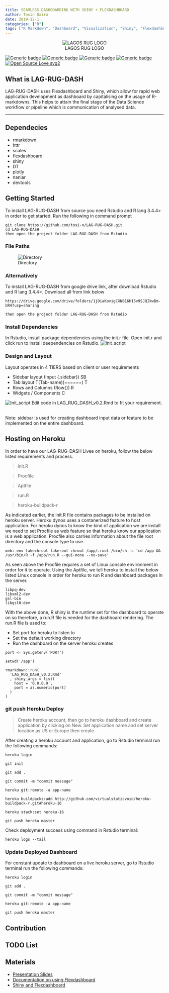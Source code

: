 ```yaml
---
title: SEAMLESS DASHBOARDING WITH SHINY + FLEXDASHBOARD
author: Tosin Dairo
date: 2019-12-1
categories: ["R"]
tags: ["R Markdown", "Dashboard", "Visualization", "Shiny", "Flexdashboard"]
---
```


<center>

![LAGOS RUG LOGO](/Volumes/Loopdisk/LAG-RUG-DASH/docs/img/R-User-Group-Lagos.jpg)

</center>

[![Generic badge](https://img.shields.io/badge/release-v0.2-blue.svg)](https://shields.io/) [![Generic badge](https://img.shields.io/badge/build-passing-green.svg)](https://shields.io/)
[![Generic badge](https://img.shields.io/badge/license-MIT-green.svg)](https://shields.io/) 
[![Generic badge](https://img.shields.io/badge/community-R-blue.svg)](https://shields.io/) 
[![Open Source Love svg2](https://badges.frapsoft.com/os/v2/open-source.svg?v=103)](https://github.com/ellerbrock/open-source-badges/)


## What is LAG-RUG-DASH
LAG-RUG-DASH uses Flexdashboard and Shiny, which allow for rapid web application development as dashboard by capitalising on the usage of R-markdowns.
This helps to attain the final stage of the Data Science workflow or pipeline which is communication of analysed data.

<hr></hr>

## Dependecies
- rmarkdown 
- httr
- scales
- flexdashboard
- shiny
- DT
- plotly
- naniar
- devtools


## Getting Started
To install LAG-RUG-DASH from source you need Rstudio and R lang 3.4.4> in order to get started.
Run the following in command prompt
```
git clone https://github.com/tosi-n/LAG-RUG-DASH.git
cd LAG-RUG-DASH
then open the project folder LAG-RUG-DASH from Rstudio
```

### File Paths
![Directory](/Volumes/Loopdisk/LAG-RUG-DASH/docs/img/Directory.png)

### Alternatively
To install LAG-RUG-DASH from google drive link, after download Rstudio and R lang 3.4.4>.
Download all from link below
```
https://drive.google.com/drive/folders/1jOiaKovigCXNB16HI5v9SJQIkwBm-bR4?usp=sharing

then open the project folder LAG-RUG-DASH from Rstudio
```

### Install Dependencies
In Rstudio, install package dependencies using the init.r file. Open init.r and click run to install deependencies on Rstudio.
![Init_script](/Volumes/Loopdisk/LAG-RUG-DASH/docs/img/init_script.png)


### Design and Layout
Layout operates in 4 TIERS based on client or user requirements

- Sidebar layout (Input {.sidebar}) SB
- Tab layout T(Tab-name)(======) T
- Rows and Columns (Row{}) R
- Widgets / Components C

![Init_script](/Volumes/Loopdisk/LAG-RUG-DASH/docs/img/Design_Layout.png)
Edit code in LAG_RUG_DASH_v0.2.Rmd to fit your requirement.
<br></br>

Note: sidebar is used for creating dashboard input data or feature to be implemented on the entire dashboard.


## Hosting on Heroku
In order to have our LAG-RUG-DASH Livee on heroku, follow the below listed requirements and process.

> init.R

> Procfile

> Aptfile

> run.R

> heroku-buildpack-r 

As indicated earlier, the init.R file contains packages to be installed on heroku server. 
Heroku dynos uses a contanerized feature to host application. 
For heroku dynos to know the kind of application we are install we need to set Procfile as web feature so that heroku know our application is a web application. Procfile also carries information about the file root directory and the console type to use.
```
web: env fakechroot fakeroot chroot /app/.root /bin/sh -c 'cd /app && /usr/bin/R -f /app/run.R --gui-none --no-save'
```
As seen above the Procfile requires a set of Linux console environment in order for it to operate.
Using the Aptfile, we tell heroku to install the below listed Linux console in order for heroku to run R and dashboard packages in the server.
```
libpq-dev
libxml2-dev
gsl-bin
libgsl0-dev
```
With the above done, R shiny is the runtime set for the dashboard to operate on so therefore, a run.R file is needed for the dashboard rendering.
The run.R file is used to: 

- Set port for heroku to listen to
- Set the default working directory
- Run the dashboard on the server heroku creates
```
port <- Sys.getenv('PORT')

setwd('/app')

rmarkdown::run(
  'LAG_RUG_DASH_v0.2.Rmd'
  , shiny_args = list(
    host = '0.0.0.0',
    port = as.numeric(port)
  )
)
```

### git push Heroku Deploy

> Create heroku account, then go to heroku dashboard and create application by clicking on New. Set application name and set server location as US or Europe then create.


After creating a heroku account and application, go to Rstudio terminal run the following commands:
```
heroku login

git init

git add .

git commit -m "commit message"

heroku git:remote -a app-name

heroku buildpacks:add http://github.com/virtualstaticvoid/heroku-buildpack-r.git#heroku-16

heroku stack:set heroku-16

git push heroku master
```

Check deployment success using command in Rstudio terminal:
```
heroku logs --tail
```

### Update Deployed Dashboard

For constant update to dashboard on a live heroku server, go to Rstudio terminal run the following commands:
```
heroku login

git add .

git commit -m "commit message"

heroku git:remote -a app-name

git push heroku master
```

## Contribution

## TODO List

## Materials
- [Presentation Slides](https://docs.google.com/presentation/d/16dy_5JV0SqDYkyzJLO1wCxfztkOFYziuYx_kpEnALY8/edit#slide=id.g6bb4db640a_0_63)
- [Documentation on using Flexdashboard](https://rmarkdown.rstudio.com/flexdashboard/using.html) 
- [Shiny and Flexdashboard](https://rmarkdown.rstudio.com/flexdashboard/shiny.html)
